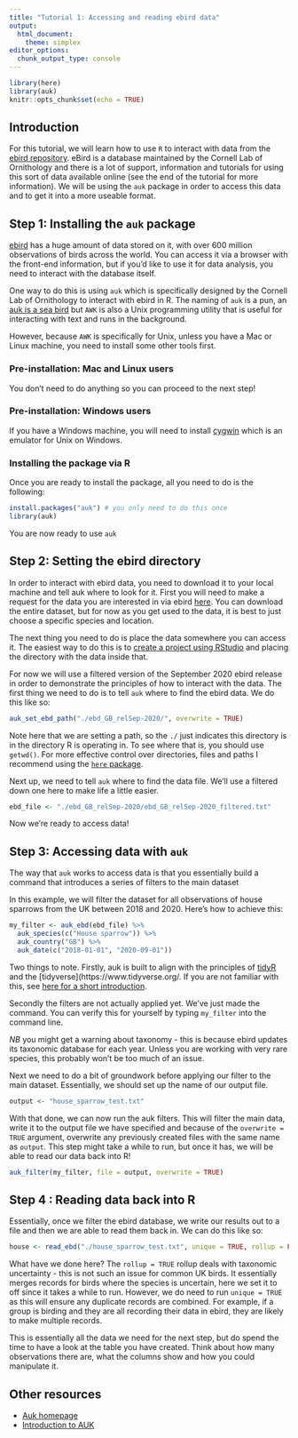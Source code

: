 ```yaml
---
title: "Tutorial 1: Accessing and reading ebird data"
output: 
  html_document: 
    theme: simplex
editor_options: 
  chunk_output_type: console
---
```


```r
library(here)
library(auk)
knitr::opts_chunk$set(echo = TRUE)
```

## Introduction

For this tutorial, we will learn how to use `R` to interact with data from the [ebird repository](https://ebird.org/home). eBird is a database maintained by the Cornell Lab of Ornithology and there is a lot of support, information and tutorials for using this sort of data available online (see the end of the tutorial for more information). We will be using the `auk` package in order to access this data and to get it into a more useable format.

## Step 1: Installing the `auk` package

[ebird ](https://ebird.org/home) has a huge amount of data stored on it, with over 600 million observations of birds across the world. You can access it via a browser with the front-end information, but if you'd like to use it for data analysis, you need to interact with the database itself.

One way to do this is using `auk` which is specifically designed by the Cornell Lab of Ornithology to interact with ebird in R. The naming of `auk` is a pun, an [auk is a sea bird](https://en.wikipedia.org/wiki/Auk) but `AWK` is also a Unix programming utility that is useful for interacting with text and runs in the background.

However, because `AWK` is specifically for Unix, unless you have a Mac or Linux machine, you need to install some other tools first.

### Pre-installation: Mac and Linux users

You don't need to do anything so you can proceed to the next step!

### Pre-installation: Windows users

If you have a Windows machine, you will need to install [cygwin](https://www.cygwin.com/) which is an emulator for Unix on Windows. 

### Installing the package via R

Once you are ready to install the package, all you need to do is the following:

```r
install.packages("auk") # you only need to do this once
library(auk)
```

You are now ready to use `auk`

## Step 2: Setting the ebird directory

In order to interact with ebird data, you need to download it to your local machine and tell auk where to look for it. First you will need to make a request for the data you are interested in via ebird [here](https://ebird.org/data/download/ebd). You can download the entire dataset, but for now as you get used to the data, it is best to just choose a specific species and location.

The next thing you need to do is place the data somewhere you can access it. The easiest way to do this is to [create a project using RStudio](https://swcarpentry.github.io/r-novice-gapminder/02-project-intro/) and placing the directory with the data inside that. 

For now we will use a filtered version of the September 2020 ebird release in order to demonstrate the principles of how to interact with the data. The first thing we need to do is to tell `auk` where to find the ebird data. We do this like so:

```r
auk_set_ebd_path("./ebd_GB_relSep-2020/", overwrite = TRUE)
```

Note here that we are setting a path, so the `./` just indicates this directory is in the directory R is operating in. To see where that is, you should use `getwd()`. For more effective control over directories, files and paths I recommend using the [`here` package](https://github.com/r-lib/here).

Next up, we need to tell `auk` where to find the data file. We'll use a filtered down one here to make life a little easier. 

```r
ebd_file <- "./ebd_GB_relSep-2020/ebd_GB_relSep-2020_filtered.txt"
```

Now we're ready to access data!

## Step 3: Accessing data with `auk`

The way that `auk` works to access data is that you essentially build a command that introduces a series of filters to the main dataset

In this example, we will filter the dataset for all observations of house sparrows from the UK between 2018 and 2020. Here's how to achieve this:

```r
my_filter <- auk_ebd(ebd_file) %>% 
  auk_species(c("House sparrow")) %>%
  auk_country("GB") %>%
  auk_date(c("2018-01-01", "2020-09-01"))
```

Two things to note. Firstly, auk is built to align with the principles of [tidyR](https://tidyr.tidyverse.org/) and the [tidyverse](https://www.tidyverse.org/. If you are not familiar with this, see [here for a short introduction](https://evolutionarygenetics.github.io/Chapter2.html).

Secondly the filters are not actually applied yet. We've just made the command. You can verify this for yourself by typing `my_filter` into the command line.

*NB* you might get a warning about taxonomy - this is because ebird updates its taxonomic database for each year. Unless you are working with very rare species, this probably won't be too much of an issue.

Next we need to do a bit of groundwork before applying our filter to the main dataset. Essentially, we should set up the name of our output file.

```r
output <- "house_sparrow_test.txt"
```

With that done, we can now run the auk filters. This will filter the main data, write it to the output file we have specified and because of the `overwrite = TRUE` argument, overwrite any previously created files with the same name as `output`. This step might take a while to run, but once it has, we will be able to read our data back into R!

```r
auk_filter(my_filter, file = output, overwrite = TRUE)
```

## Step 4 : Reading data back into R

Essentially, once we filter the ebird database, we write our results out to a file and then we are able to read them back in. We can do this like so:

```r
house <- read_ebd("./house_sparrow_test.txt", unique = TRUE, rollup = FALSE)
```

What have we done here? The `rollup = TRUE` rollup deals with taxonomic uncertainty - this is not such an issue for common UK birds. It essentially merges records for birds where the species is uncertain, here we set it to off since it takes a while to run. However, we do need to run `unique = TRUE` as this will ensure any duplicate records are combined. For example, if a group is birding and they are all recording their data in ebird, they are likely to make multiple records. 

This is essentially all the data we need for the next step, but do spend the time to have a look at the table you have created. Think about how many observations there are, what the columns show and how you could manipulate it. 

## Other resources
- [Auk homepage](https://cornelllabofornithology.github.io/auk/)
- [Introduction to AUK](https://cran.r-project.org/web/packages/auk/vignettes/auk.html)



